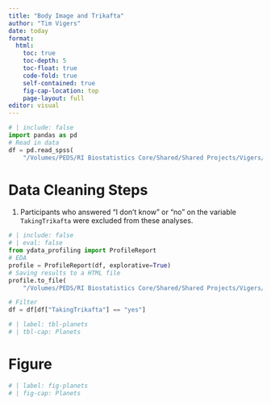 ```yaml
---
title: "Body Image and Trikafta"
author: "Tim Vigers"
date: today
format:
  html:
    toc: true
    toc-depth: 5
    toc-float: true
    code-fold: true
    self-contained: true
    fig-cap-location: top
    page-layout: full
editor: visual
---
```


```python
# | include: false
import pandas as pd
# Read in data
df = pd.read_spss(
    "/Volumes/PEDS/RI Biostatistics Core/Shared/Shared Projects/Vigers/CF/Emily Muther/Body Image and Trikafta/Data_Raw/TrikaftaBodyImage3.6.23.sav")
```

# Data Cleaning Steps

1. Participants who answered "I don't know" or "no" on the variable `TakingTrikafta` were excluded from these analyses.

```python
# | include: false
# | eval: false
from ydata_profiling import ProfileReport
# EDA
profile = ProfileReport(df, explorative=True)
# Saving results to a HTML file
profile.to_file(
    "/Volumes/PEDS/RI Biostatistics Core/Shared/Shared Projects/Vigers/CF/Emily Muther/Body Image and Trikafta/Reports/eda.html")
```

```python
# Filter
df = df[df["TakingTrikafta"] == "yes"]
```

```python
# | label: tbl-planets
# | tbl-cap: Planets

```

# Figure

```python
# | label: fig-planets
# | fig-cap: Planets

```
